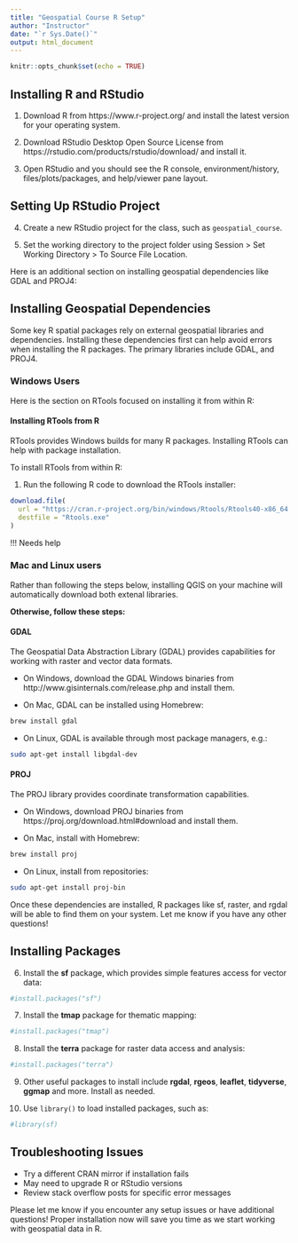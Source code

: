 ```yaml
---
title: "Geospatial Course R Setup"
author: "Instructor"
date: "`r Sys.Date()`"
output: html_document
---
```


```r
knitr::opts_chunk$set(echo = TRUE)
```

## Installing R and RStudio

1. Download R from https://www.r-project.org/ and install the latest version for your operating system.

2. Download RStudio Desktop Open Source License from https://rstudio.com/products/rstudio/download/ and install it. 

3. Open RStudio and you should see the R console, environment/history, files/plots/packages, and help/viewer pane layout.


## Setting Up RStudio Project

4. Create a new RStudio project for the class, such as `geospatial_course`. 

5. Set the working directory to the project folder using Session > Set Working Directory > To Source File Location.

Here is an additional section on installing geospatial dependencies like GDAL and PROJ4:

## Installing Geospatial Dependencies

Some key R spatial packages rely on external geospatial libraries and dependencies. Installing these dependencies first can help avoid errors when installing the R packages. The primary libraries include GDAL, and PROJ4.

### Windows Users

Here is the section on RTools focused on installing it from within R:

#### Installing RTools from R

RTools provides Windows builds for many R packages. Installing RTools can help with package installation.

To install RTools from within R:

1. Run the following R code to download the RTools installer:

```r
download.file(
  url = "https://cran.r-project.org/bin/windows/Rtools/Rtools40-x86_64.exe",
  destfile = "Rtools.exe"
)
```

!!! Needs help


### Mac and Linux users

Rather than following the steps below, installing QGIS on your machine will automatically download both extenal libraries.

**Otherwise, follow these steps:**

#### GDAL

The Geospatial Data Abstraction Library (GDAL) provides capabilities for working with raster and vector data formats.

- On Windows, download the GDAL Windows binaries from http://www.gisinternals.com/release.php and install them.

- On Mac, GDAL can be installed using Homebrew:

```bash
brew install gdal
```

- On Linux, GDAL is available through most package managers, e.g.: 

```bash
sudo apt-get install libgdal-dev
```

#### PROJ

The PROJ library provides coordinate transformation capabilities.

- On Windows, download PROJ binaries from https://proj.org/download.html#download and install them.

- On Mac, install with Homebrew:

```bash 
brew install proj
```

- On Linux, install from repositories:

```bash
sudo apt-get install proj-bin
```

Once these dependencies are installed, R packages like sf, raster, and rgdal will be able to find them on your system. Let me know if you have any other questions!

## Installing Packages

6. Install the **sf** package, which provides simple features access for vector data:


```r
#install.packages("sf")
```

7. Install the **tmap** package for thematic mapping:


```r
#install.packages("tmap")
```

8. Install the **terra** package for raster data access and analysis:

```r
#install.packages("terra") 
```

9. Other useful packages to install include **rgdal**, **rgeos**, **leaflet**, **tidyverse**, **ggmap** and more. Install as needed.

10. Use `library()` to load installed packages, such as:

```r
#library(sf)
```

## Troubleshooting Issues

- Try a different CRAN mirror if installation fails
- May need to upgrade R or RStudio versions  
- Review stack overflow posts for specific error messages

Please let me know if you encounter any setup issues or have additional questions! Proper installation now will save you time as we start working with geospatial data in R.
